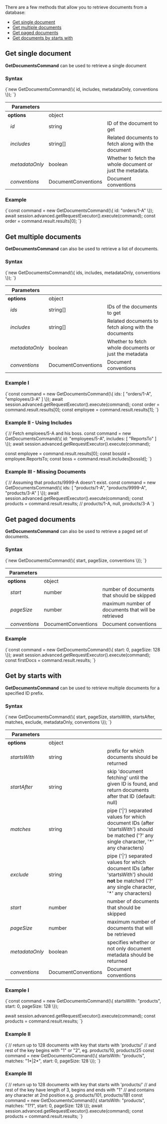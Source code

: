 
There are a few methods that allow you to retrieve documents from a database:   

- [Get single document](../../../client-api/commands/documents/get.mdx#get-single-document)   
- [Get multiple documents](../../../client-api/commands/documents/get.mdx#get-multiple-documents)   
- [Get paged documents](../../../client-api/commands/documents/get.mdx#get-paged-documents)   
- [Get documents by starts with](../../../client-api/commands/documents/get.mdx#get-by-starts-with)  

## Get single document

**GetDocumentsCommand** can be used to retrieve a single document

### Syntax

<TabItem value="get_interface_single" label="get_interface_single">
<CodeBlock language="js">
{`new GetDocumentsCommand(\{
    id,
    includes,
    metadataOnly,
    conventions
\});
`}
</CodeBlock>
</TabItem>

| Parameters | | |
| ------------- | ------------- | ----- |
| **options** | object | |
| &nbsp;&nbsp;*id* | string | ID of the document to get |
| &nbsp;&nbsp;*includes* | string[] | Related documents to fetch along with the document |
| &nbsp;&nbsp;*metadataOnly* | boolean | Whether to fetch the whole document or just the metadata. |
| &nbsp;&nbsp;*conventions* | DocumentConventions | Document conventions |

### Example

<TabItem value="get_sample_single" label="get_sample_single">
<CodeBlock language="js">
{`const command = new GetDocumentsCommand(\{ id: "orders/1-A" \});
await session.advanced.getRequestExecutor().execute(command);
const order = command.result.results[0];
`}
</CodeBlock>
</TabItem>



## Get multiple documents

**GetDocumentsCommand** can also be used to retrieve a list of documents.

### Syntax

<TabItem value="get_interface_multiple" label="get_interface_multiple">
<CodeBlock language="js">
{`new GetDocumentsCommand(\{
    ids,
    includes,
    metadataOnly,
    conventions
\});
`}
</CodeBlock>
</TabItem>

| Parameters | | |
| ------------- | ------------- | ----- |
| **options** | object | |
| &nbsp;&nbsp;*ids* | string[] | IDs of the documents to get |
| &nbsp;&nbsp;*includes* | string[] | Related documents to fetch along with the documents |
| &nbsp;&nbsp;*metadataOnly* | boolean | Whether to fetch whole documents or just the metadata |
| &nbsp;&nbsp;*conventions* | DocumentConventions | Document conventions |

### Example I

<TabItem value="get_sample_multiple" label="get_sample_multiple">
<CodeBlock language="js">
{`const command = new GetDocumentsCommand(\{
    ids: [ "orders/1-A", "employees/3-A" ]
\});
await session.advanced.getRequestExecutor().execute(command);
const order = command.result.results[0];
const employee = command.result.results[1];
`}
</CodeBlock>
</TabItem>

### Example II - Using Includes

<TabItem value="get_sample_includes" label="get_sample_includes">
<CodeBlock language="js">
{`// Fetch emploees/5-A and his boss.
const command = new GetDocumentsCommand(\{
    id: "employees/5-A", 
    includes: [ "ReportsTo" ]
\});
await session.advanced.getRequestExecutor().execute(command);

const employee = command.result.results[0];
const bossId = employee.ReportsTo;
const boss = command.result.includes[bossId];
`}
</CodeBlock>
</TabItem>

### Example III - Missing Documents

<TabItem value="get_sample_missing" label="get_sample_missing">
<CodeBlock language="js">
{`// Assuming that products/9999-A doesn't exist.
const command = new GetDocumentsCommand(\{
    ids: [ "products/1-A", "products/9999-A", "products/3-A" ]
\});
await session.advanced.getRequestExecutor().execute(command);
const products = command.result.results; // products/1-A, null, products/3-A
`}
</CodeBlock>
</TabItem>



## Get paged documents

**GetDocumentsCommand** can also be used to retrieve a paged set of documents.

### Syntax

<TabItem value="get_interface_paged" label="get_interface_paged">
<CodeBlock language="js">
{`new GetDocumentsCommand(\{
    start,
    pageSize,
    conventions
\});
`}
</CodeBlock>
</TabItem>

| Parameters | | |
| ------------- | ------------- | ----- |
| **options** | object | |
| &nbsp;&nbsp;*start* | number | number of documents that should be skipped  |
| &nbsp;&nbsp;*pageSize* | number | maximum number of documents that will be retrieved |
| &nbsp;&nbsp;*conventions* | DocumentConventions | Document conventions |

### Example

<TabItem value="get_sample_paged" label="get_sample_paged">
<CodeBlock language="js">
{`const command = new GetDocumentsCommand(\{
    start: 0, 
    pageSize: 128
\});
await session.advanced.getRequestExecutor().execute(command);
const firstDocs = command.result.results;
`}
</CodeBlock>
</TabItem>



## Get by starts with

**GetDocumentsCommand** can be used to retrieve multiple documents for a specified ID prefix.

### Syntax

<TabItem value="get_interface_startswith" label="get_interface_startswith">
<CodeBlock language="js">
{`new GetDocumentsCommand(\{
    start,
    pageSize,
    startsWith,
    startsAfter,
    matches,
    exclude,
    metadataOnly,
    conventions
\});
`}
</CodeBlock>
</TabItem>

| Parameters | | |
| ------------- | ------------- | ----- |
| **options** | object | |
| &nbsp;&nbsp;*startsWith* | string | prefix for which documents should be returned |
| &nbsp;&nbsp;*startAfter* | string | skip 'document fetching' until the given ID is found, and return documents after that ID (default: null) |
| &nbsp;&nbsp;*matches* | string | pipe ('&#124;') separated values for which document IDs (after 'startsWith') should be matched ('?' any single character, '*' any characters) |
| &nbsp;&nbsp;*exclude* | string | pipe ('&#124;') separated values for which document IDs (after 'startsWith') should **not** be matched ('?' any single character, '*' any characters) |
| &nbsp;&nbsp;*start* | number | number of documents that should be skipped |
| &nbsp;&nbsp;*pageSize* | number | maximum number of documents that will be retrieved |
| &nbsp;&nbsp;*metadataOnly* | boolean | specifies whether or not only document metadata should be returned |
| &nbsp;&nbsp;*conventions* | DocumentConventions | Document conventions |

### Example I

<TabItem value="get_sample_startswith" label="get_sample_startswith">
<CodeBlock language="js">
{`const command = new GetDocumentsCommand(\{
    startsWith: "products",  
    start: 0, 
    pageSize: 128
\});

await session.advanced.getRequestExecutor().execute(command);
const products = command.result.results;
`}
</CodeBlock>
</TabItem>

### Example II

<TabItem value="get_sample_startswith_matches" label="get_sample_startswith_matches">
<CodeBlock language="js">
{`// return up to 128 documents  with key that starts with 'products/'
// and rest of the key begins with "1" or "2", eg. products/10, products/25
const command = new GetDocumentsCommand(\{
    startsWith: "products", 
    matches: "1*|2*", 
    start: 0, 
    pageSize: 128
\});
`}
</CodeBlock>
</TabItem>

### Example III

<TabItem value="get_sample_startswith_matches_end" label="get_sample_startswith_matches_end">
<CodeBlock language="js">
{`// return up to 128 documents with key that starts with 'products/'
// and rest of the key have length of 3, begins and ends with "1"
// and contains any character at 2nd position e.g. products/101, products/1B1
const command = new GetDocumentsCommand(\{
    startsWith: "products",
    matches: "1?1",
    start: 0,
    pageSize: 128
\});
await session.advanced.getRequestExecutor().execute(command);
const products = command.result.results;
`}
</CodeBlock>
</TabItem>




